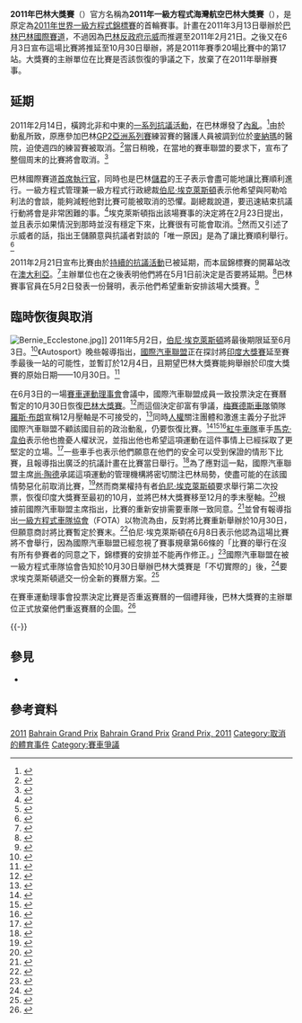{{noteTA
|G1=F1
}}
{{Infobox Grand Prix race report
|Type =
|Country = Bahrain
|Grand Prix = 巴林
|Image = Circuit Bahrain.svg
|Details ref =
|Caption =
|date = 計劃於3月13日
|year = 2011
|Official name = 2011年一級方程式[[海灣航空|海灣航空]][[巴林大獎賽|巴林大獎賽]]
|Race_No =
|Season_No =
|location = [[巴林|巴林]]{{le|薩基爾 (巴林)|Sakhir|薩基爾}}[[巴林國際賽道|巴林國際賽道]]
|Course = 永久性賽道
|Course_mi = 3.37
|Course_km = 5.412
|Distance_laps = 57
|Distance_mi = 191.530
|Distance_km = 308.238
|Weather =
}}
{{wikinews|Bahrain Grand Prix cancelled amid political turmoil|Bahrain Grand Prix cancelled amid political turmoil|en}}
'''2011年巴林大獎賽'''（{{lang-en|2011 Bahrain Grand Prix}}）官方名稱為'''2011年一級方程式海灣航空巴林大獎賽'''（{{lang-en|2011 Formula 1 Gulf Air Bahrain Grand Prix}}），是原定為[[2011年世界一級方程式錦標賽|2011年世界一級方程式錦標賽]]的首輪賽事。計畫在2011年3月13日舉辦於[[巴林|巴林]]{{le|薩基爾 (巴林)|Sakhir|薩基爾}}[[巴林國際賽道|巴林國際賽道]]，不過因為[[2011年巴林反政府示威|巴林反政府示威]]而推遲至2011年2月21日。之後又在6月3日宣布這場比賽將推延至10月30日舉辦，將是2011年賽季20場比賽中的第17站。大獎賽的主辦單位在比賽是否該恢復的爭議之下，放棄了在2011年舉辦賽事。

==延期==
2011年2月14日，橫跨北非和中東的[[阿拉伯之春|一系列抗議活動]]，在巴林爆發了[[2011年巴林反政府示威|內亂]]。<ref name=BBC12490286>{{cite news |url=http://www.bbc.co.uk/news/world-middle-east-12490286 |title=Bahrain protests: Police break up Pearl Square crowd |publisher=BBC News Online |accessdate=2011-02-17 |date=2011-02-17 |archiveurl=https://web.archive.org/web/20110217045332/http://www.bbc.co.uk/news/world-middle-east-12490286 |archivedate=2011-02-17 |deadurl=no }}</ref>由於動亂所致，原應參加巴林[[GP2亞洲系列賽|GP2亞洲系列賽]]練習賽的醫護人員被調到位於[[麥納瑪|麥納瑪]]的醫院，迫使週四的練習賽被取消。<ref name=BBC9400392>{{cite news |url=http://news.bbc.co.uk/sport1/hi/motorsport/formula_one/9400392.stm |title=Bahrain unrest sparks concerns ahead of new F1 season |publisher=BBC Sport |accessdate=2011-02-17 |date=2011-02-17 |archiveurl=https://web.archive.org/web/20110218052915/http://news.bbc.co.uk/sport1/hi/motorsport/formula_one/9400392.stm |archivedate=2011-02-18 |deadurl=no }}</ref>當日稍晚，在當地的賽車聯盟的要求下，宣布了整個周末的比賽將會取消。<ref name="autosport89525">{{cite news | title = Bahrain GP2 Asia race cancelled | url = http://www.autosport.com/news/report.php/id/89525 | author = Jonathan Noble | publisher = Autosport | date = 2011-02-17 | accessdate = 2011-02-18 | archive-date = 2014-05-02 | archive-url = https://web.archive.org/web/20140502014143/http://www.autosport.com/news/report.php/id/89525 | dead-url = no }}</ref>

巴林國際賽道[[首席執行官|首席執行官]]，同時也是巴林[[儲君|儲君]]的{{le|薩勒曼·本·哈麥德·本·伊薩·阿勒哈利法|Salman ibn Hamad ibn Isa Al Khalifa}}王子表示會盡可能地讓比賽順利進行。一級方程式管理兼一級方程式行政總裁[[伯尼·埃克萊斯頓|伯尼·埃克萊斯頓]]表示他希望與阿勒哈利法的會談，能夠減輕他對比賽可能被取消的恐懼。{{le|巴林人權中心|Bahrain Centre for Human Rights}}副總裁{{le|納比勒·拉傑卜|Nabeel Rajab}}說道，要迅速結束抗議行動將會是非常困難的事。<ref name=BBC9399251>{{cite news |url=http://news.bbc.co.uk/sport1/hi/motorsport/formula_one/9399251.stm |title=Bahrain Grand Prix officials quell fears over safety |publisher=BBC Sport |accessdate=2011-02-17 |date=2011-02-16 |archiveurl=https://web.archive.org/web/20110217050204/http://news.bbc.co.uk/sport1/hi/motorsport/formula_one/9399251.stm |archivedate=2011-02-17 |deadurl=no }}</ref>埃克萊斯頓指出該場賽事的決定將在2月23日提出，並且表示如果情況到那時並沒有穩定下來，比賽很有可能會取消。<ref name=Metro190211>{{cite news|title=False start for new F1 season as Bahrain faces axe |newspaper=Metro |issue=19 February 2011 |page=80}}</ref>然而又引述了示威者的話，指出王儲願意與抗議者對談的「唯一原因」是為了讓比賽順利舉行。<ref>{{cite news |title=Bahrain race postponement rumours grow |url=http://www.f1fanatic.co.uk/2011/02/20/bahrain-postponement-rumours-grow-as-protesters-target-race/ |first=Keith |last=Collantine |work=F1 Fanatic |publisher=Keith Collantine |accessdate=2011-02-20 |archiveurl=https://web.archive.org/web/20110222123934/http://www.f1fanatic.co.uk/2011/02/20/bahrain-postponement-rumours-grow-as-protesters-target-race/ |archivedate=2011-02-22 |deadurl=no }}</ref>

2011年2月21日宣布比賽由於[[2011年巴林反政府示威|持續的抗議活動]]已被延期，而本屆錦標賽的開幕站改在[[2011年澳大利亞大獎賽|澳大利亞]]。<ref>{{cite news |title=Bahrain Grand Prix off after anti-government protest |url=http://news.bbc.co.uk/sport1/hi/motorsport/formula_one/9402871.stm |work=BBC Sport |accessdate=2011-02-21 |date=2011-02-21 |archiveurl=https://web.archive.org/web/20110224052658/http://news.bbc.co.uk/sport1/hi/motorsport/formula_one/9402871.stm |archivedate=2011-02-24 |deadurl=no }}</ref>主辦單位也在之後表明他們將在5月1日前決定是否要將延期。<ref>{{cite news | title = Bahrain decision to be taken in May | url = http://www.autosport.com/news/report.php/id/89789 | author = Jonathan Noble | publisher = Autosport | date = 2011-03-08 | accessdate = 2011-03-08 | archive-date = 2012-10-10 | archive-url = https://web.archive.org/web/20121010235328/http://www.autosport.com/news/report.php/id/89789 | dead-url = no }}</ref>巴林賽事官員在5月2日發表一份聲明，表示他們希望重新安排該場大獎賽。<ref>{{cite news |title=Bahrain refuses to give up hope of rescheduling GP |url=http://news.bbc.co.uk/sport1/hi/formula_one/13224497.stm |work=BBC Sport |accessdate=2011-03-30 |archiveurl=https://web.archive.org/web/20110429034134/http://news.bbc.co.uk/sport1/hi/formula_one/13224497.stm |archivedate=2011-04-29 |deadurl=no }}</ref>

==臨時恢復與取消==
[[File:Bernie_Ecclestone.jpg|thumb]]]]
2011年5月2日，[[伯尼·埃克萊斯頓|伯尼·埃克萊斯頓]]將最後期限延至6月3日。<ref>{{cite news | url = http://news.bbc.co.uk/sport1/hi/formula_one/13224497.stm | title = Bahrain Grand Prix decision has deadline extended | publisher = BBC Sport | date = {{date|2011-05-02}} | accessdate = {{date|2011-05-10}} | archive-date = 2011-04-29 | archive-url = https://web.archive.org/web/20110429034134/http://news.bbc.co.uk/sport1/hi/formula_one/13224497.stm | dead-url = no }}</ref>《Autosport》晚些報導指出，[[國際汽車聯盟|國際汽車聯盟]]正在探討將[[2011年印度大獎賽|印度大獎賽]]延至賽季最後一站的可能性，並暫訂於12月4日，且期望巴林大獎賽能夠舉辦於印度大獎賽的原始日期——10月30日。<ref>{{cite news | url = http://www.autosport.com/news/report.php/id/91492 | title = F1 ponders Dec 4 slot for Indian GP | first1 = Jonathan | last1 = Noble | first2 = Dieter | last2 = Rencken | publisher = Autosport | date = {{date|2011-05-19}} | accessdate = {{date|2011-05-24}} | archive-date = 2016-03-03 | archive-url = https://web.archive.org/web/20160303231946/http://www.autosport.com/news/report.php/id/91492 | dead-url = no }}</ref>

在6月3日的一場[[國際汽車聯盟賽車運動理事會|賽車運動理事會]]會議中，國際汽車聯盟成員一致投票決定在賽曆暫定的10月30日恢復[[巴林大獎賽|巴林大獎賽]]。<ref>{{cite news | url = http://news.bbc.co.uk/sport1/hi/formula_one/13608826.stm | title = FIA approves return of Bahrain Grand Prix to Formula 1 calendar | publisher = BBC Sport | date = {{date|2011-06-03}} | accessdate = {{date|2011-06-04}} | archive-date = 2019-08-22 | archive-url = https://web.archive.org/web/20190822085915/https://www.bbc.co.uk/sport/formula1/13608826 | dead-url = no }}</ref>而這個決定卻富有爭議，[[梅賽德斯車隊|梅賽德斯車隊]]領隊[[羅斯·布朗|羅斯·布朗]]宣稱12月壓軸是不可接受的，<ref>{{cite web |url=http://wwos.ninemsn.com.au/article.aspx?id=8257321 |title=Bahrain GP return angers F1 teams |first=Tim |last=Collings |publisher=WWOS |date={{date|2011-06-04}} |accessdate={{date|2011-06-04}} |deadurl=yes |archiveurl=https://web.archive.org/web/20120330071339/http://wwos.ninemsn.com.au/article.aspx?id=8257321 |archivedate=2012-03-30 }}</ref>同時[[人權|人權]]關注團體和激進主義分子批評國際汽車聯盟不顧該國目前的政治動亂，仍要恢復比賽。<ref>{{cite news | url = http://www.guardian.co.uk/sport/blog/2011/jun/03/bahrain-grand-prix-human-rights | title = Detour of Bahrain would be the best way of recognising human rights | first = Paul | last = Weaver | publisher = guardian.co.uk | date = {{date|2011-06-03}} | accessdate = {{date|2011-06-04}} | location = London | archive-date = 2011-06-09 | archive-url = https://web.archive.org/web/20110609002507/http://www.guardian.co.uk/sport/blog/2011/jun/03/bahrain-grand-prix-human-rights | dead-url = no }}</ref><ref>{{cite web | url = http://www.bloomberg.com/news/2011-06-03/formula-one-criticized-for-rescheduling-bahrain-race-after-demonstrations.html | title = Formula One Is Criticized After Rescheduling Grand Prix in Bahrain | first = Alex | last = Duff | publisher = Bloomberg | date = {{date|2011-06-03}} | accessdate = {{date|2011-06-04}} | archive-date = 2014-07-29 | archive-url = https://web.archive.org/web/20140729230814/http://www.bloomberg.com/news/2011-06-03/formula-one-criticized-for-rescheduling-bahrain-race-after-demonstrations.html | dead-url = no }}</ref><ref>{{cite news | url = http://news.bbc.co.uk/sport2/hi/formula_one/13647475.stm | title = Decision 'a very sad moment' | publisher = BBC Sport | date = {{date|2011-06-03}} | accessdate = {{date|2011-06-04}} | archive-date = 2011-06-04 | archive-url = https://web.archive.org/web/20110604112245/http://news.bbc.co.uk/sport2/hi/formula_one/13647475.stm | dead-url = no }}</ref>[[紅牛車隊|紅牛車隊]]車手[[馬克·韋伯|馬克·韋伯]]表示他也擔憂人權狀況，並指出他也希望這項運動在這件事情上已經採取了更堅定的立場。<ref>{{cite news | url = http://www.autosport.com/news/report.php/id/91981 | title = Webber critical of Bahrain decision | first = Matt | last = Beer | publisher = Autosport | date = {{date|2011-06-04}} | accessdate = {{date|2011-06-04}} | archive-date = 2016-01-31 | archive-url = https://web.archive.org/web/20160131184604/http://www.autosport.com/news/report.php/id/91981 | dead-url = no }}</ref>一些車手也表示他們願意在他們的安全可以受到保證的情形下比賽，且報導指出廣泛的抗議計畫在比賽當日舉行。<ref>{{cite news|url=http://www.autosport.com/news/report.php/id/92034|title=Concerns mount over Sakhir decision|work=[[Autosport|Autosport]]|publisher=Haymarket Publications|date=2011-06-06|accessdate=2011-06-06|first=Jonathan|last=Noble|archive-date=2016-03-03|archive-url=https://web.archive.org/web/20160303213148/http://www.autosport.com/news/report.php/id/92034|dead-url=no}}</ref>為了應對這一點，國際汽車聯盟主席[[尚·陶德|尚·陶德]]承諾這項運動的管理機構將密切關注巴林局勢，使盡可能的在該國情勢惡化前取消比賽，<ref>{{cite news|title=FIA will still monitor Bahrain situation|url=http://www.autosport.com/news/report.php/id/92046|first=Jonathan|last=Noble|work=Autosport.com|publisher=Haymarket Publications|date=2011-06-06|accessdate=2011-06-07|archive-date=2016-03-03|archive-url=https://web.archive.org/web/20160303221708/http://www.autosport.com/news/report.php/id/92046|dead-url=no}}</ref>然而商業權持有者[[伯尼·埃克萊斯頓|伯尼·埃克萊斯頓]]要求舉行第二次投票，恢復印度大獎賽至最初的10月，並將巴林大獎賽移至12月的季末壓軸。<ref>{{cite news|title=Bernie Ecclestone leads call for new vote on Bahrain Grand Prix|url=http://www.thetimes.co.uk/tto/sport/formulaone/article3052701.ece|first=Kevin|last=Eason|work=[[The_Times|The Times]]|publisher=Times Newspapers Ltd.|date=2011-06-07|accessdate=2011-06-07|archive-date=2016-08-07|archive-url=https://web.archive.org/web/20160807010747/http://www.thetimes.co.uk/tto/sport/formulaone/article3052701.ece|dead-url=no}}</ref>根據前國際汽車聯盟主席{{le|馬克斯·莫斯利|Max Mosley}}指出，比賽的重新安排需要車隊一致同意。<ref>{{cite news|title=Mosley: No chance Bahrain will go ahead|url=http://www.autosport.com/news/report.php/id/92053|first1=Jonathan|last1=Noble|first2=Pablo|last2=Elizalde|work=Autosport.com|publisher=Haymarket Publications|date=2011-06-07|accessdate=2011-06-08|archive-date=2016-03-03|archive-url=https://web.archive.org/web/20160303211933/http://www.autosport.com/news/report.php/id/92053|dead-url=no}}</ref>並曾有報導指出[[一級方程式車隊協會|一級方程式車隊協會]]（FOTA）以物流為由，反對將比賽重新舉辦於10月30日，但願意商討將比賽暫定於賽末。<ref name=Autosport92061>{{cite news|title=FOTA requests delay to Bahrain return|url=http://www.autosport.com/news/report.php/id/92061|first=Jonathan|last=Noble|work=Autosport.com|publisher=Haymarket Publications|date=2011-06-07|accessdate=2011-06-07|archive-date=2016-03-03|archive-url=https://web.archive.org/web/20160303230811/http://www.autosport.com/news/report.php/id/92061|dead-url=no}}</ref>伯尼·埃克萊斯頓在6月8日表示他認為這場比賽將不會舉行，因為國際汽車聯盟已經忽視了賽事規章第66條的「比賽的舉行在沒有所有參賽者的同意之下，錦標賽的安排並不能再作修正。」<ref name=BBC13694628>{{cite news |url=http://news.bbc.co.uk/sport1/hi/formula_one/13694628.stm |title=Bahrain GP cannot happen, says Bernie Ecclestone |publisher=BBC Sport |accessdate=2011-06-08 |date=2011-06-08 |archiveurl=https://web.archive.org/web/20110608111629/http://news.bbc.co.uk/sport1/hi/formula_one/13694628.stm |archivedate=2011-06-08 |deadurl=no }}</ref>國際汽車聯盟在被一級方程式車隊協會告知於10月30日舉辦巴林大獎賽是「不切實際的」後，<ref>{{cite news|url=http://www.autosport.com/news/report.php/id/92094|title=FOTA told FIA calendar 'unrealistic'|work=Autosport|publisher=Haymarket Publications|date=2011-06-09|accessdate=2011-06-10|first=Matt|last=Beer|archive-date=2016-08-07|archive-url=https://web.archive.org/web/20160807100616/http://www.autosport.com/news/report.php/id/92094|dead-url=no}}</ref>要求埃克萊斯頓遞交一份全新的賽曆方案。<ref>{{cite news|url=http://www.autosport.com/news/report.php/id/92093|title=FIA asks Ecclestone for new calendar|work=Autosport|publisher=Haymarket Publications|date=2011-06-09|accessdate=2011-06-10|first=Jonathan|last=Noble|archive-date=2016-01-31|archive-url=https://web.archive.org/web/20160131184604/http://www.autosport.com/news/report.php/id/92093|dead-url=no}}</ref>

在賽車運動理事會投票決定比賽是否重返賽曆的一個禮拜後，巴林大獎賽的主辦單位正式放棄他們重返賽曆的企圖。<ref>{{cite news|url=http://www.autosport.com/news/report.php/id/92109|title=Bahrain gives up on 2011 race|work=Autosport|publisher=Haymarket Publications|date=2011-06-09|accessdate=2011-06-10|first=Jonathan|last=Noble|archive-date=2017-08-12|archive-url=https://web.archive.org/web/20170812211423/http://www.autosport.com/news/report.php/id/92109|dead-url=no}}</ref>

{{-}}
==參見==
* {{le|政治和體育|Politics and sports}}

== 參考資料 ==
{{reflist|2}}

{{F1 race report
|Name_of_race = [[巴林大獎賽|巴林大獎賽]]
|Year_of_race = 2011
|Previous_race_in_season = [[2010年阿布扎比大獎賽|2010年阿布扎比大獎賽]]
|Next_race_in_season = [[2011年澳大利亞大獎賽|2011年澳大利亞大獎賽]]
|Previous_year's_race = [[2010年巴林大獎賽|2010年巴林大獎賽]]
|Next_year's_race = [[2012年巴林大獎賽|2012年巴林大獎賽]]
}}

{{F1GP 10-19}}

[[Category:巴林大獎賽|2011]]
[[Category:2011年巴林|Bahrain Grand Prix]]
[[Category:2011年一級方程式賽果|Bahrain Grand Prix]]
[[Category:2011年巴林反政府示威|Grand Prix, 2011]]
[[Category:取消的體育事件|Category:取消的體育事件]]
[[Category:賽車爭議|Category:賽車爭議]]